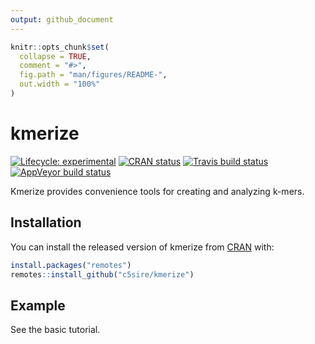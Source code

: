 ```yaml
---
output: github_document
---
```


<!-- README.md is generated from README.Rmd. Please edit that file -->

```r
knitr::opts_chunk$set(
  collapse = TRUE,
  comment = "#>",
  fig.path = "man/figures/README-",
  out.width = "100%"
)
```

# kmerize

<!-- badges: start -->
[![Lifecycle: experimental](https://img.shields.io/badge/lifecycle-experimental-orange.svg)](https://www.tidyverse.org/lifecycle/#experimental)
[![CRAN status](https://www.r-pkg.org/badges/version/kmerize)](https://CRAN.R-project.org/package=kmerize)
[![Travis build status](https://travis-ci.org/c5sire/kmerize.svg?branch=master)](https://travis-ci.org/c5sire/kmerize)
[![AppVeyor build status](https://ci.appveyor.com/api/projects/status/github/c5sire/kmerize?branch=master&svg=true)](https://ci.appveyor.com/project/c5sire/kmerize)
<!-- badges: end -->

Kmerize provides convenience tools for creating and analyzing k-mers.

## Installation

You can install the released version of kmerize from [CRAN](https://CRAN.R-project.org) with:

``` r
install.packages("remotes")
remotes::install_github("c5sire/kmerize")
```

## Example

See the basic tutorial.


